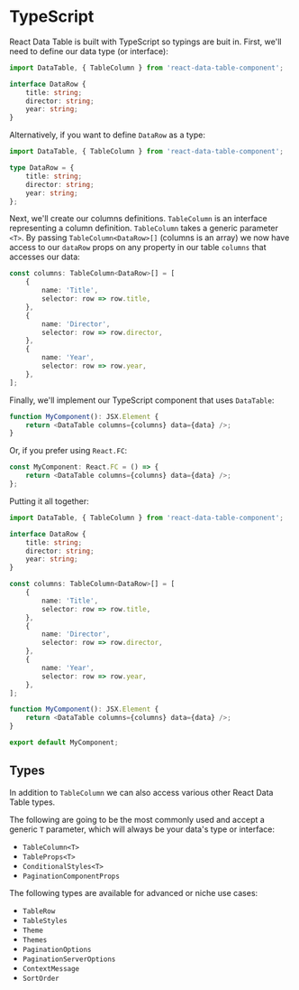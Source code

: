 
<Meta title="API Reference/TypeScript" id="api-typescript" />

# TypeScript

React Data Table is built with TypeScript so typings are buit in. First, we'll need to define our data type (or interface):

```ts
import DataTable, { TableColumn } from 'react-data-table-component';

interface DataRow {
	title: string;
	director: string;
	year: string;
}
```

Alternatively, if you want to define `DataRow` as a type:

```ts
import DataTable, { TableColumn } from 'react-data-table-component';

type DataRow = {
	title: string;
	director: string;
	year: string;
};
```

Next, we'll create our columns definitions. `TableColumn` is an interface representing a column definition.
`TableColumn` takes a generic parameter `<T>`. By passing `TableColumn<DataRow>[]` (columns is an array) we now have access to our `dataRow` props on any property in our table `columns` that accesses our data:

```ts
const columns: TableColumn<DataRow>[] = [
	{
		name: 'Title',
		selector: row => row.title,
	},
	{
		name: 'Director',
		selector: row => row.director,
	},
	{
		name: 'Year',
		selector: row => row.year,
	},
];
```

Finally, we'll implement our TypeScript component that uses `DataTable`:

```ts
function MyComponent(): JSX.Element {
	return <DataTable columns={columns} data={data} />;
}
```

Or, if you prefer using `React.FC`:

```ts
const MyComponent: React.FC = () => {
	return <DataTable columns={columns} data={data} />;
};
```

Putting it all together:

```ts
import DataTable, { TableColumn } from 'react-data-table-component';

interface DataRow {
	title: string;
	director: string;
	year: string;
}

const columns: TableColumn<DataRow>[] = [
	{
		name: 'Title',
		selector: row => row.title,
	},
	{
		name: 'Director',
		selector: row => row.director,
	},
	{
		name: 'Year',
		selector: row => row.year,
	},
];

function MyComponent(): JSX.Element {
	return <DataTable columns={columns} data={data} />;
}

export default MyComponent;
```

## Types

In addition to `TableColumn` we can also access various other React Data Table types.

The following are going to be the most commonly used and accept a generic `T` parameter, which will always be your data's type or interface:

- `TableColumn<T>`
- `TableProps<T>`
- `ConditionalStyles<T>`
- `PaginationComponentProps`

The following types are available for advanced or niche use cases:

- `TableRow`
- `TableStyles`
- `Theme`
- `Themes`
- `PaginationOptions`
- `PaginationServerOptions`
- `ContextMessage`
- `SortOrder`
